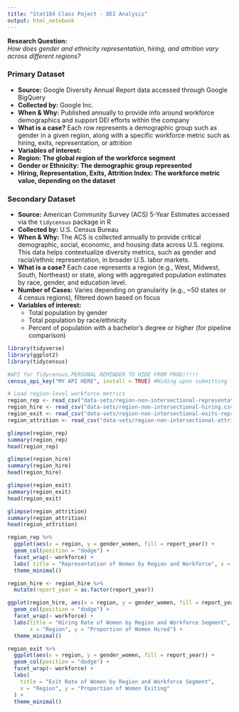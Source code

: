 ```yaml
---
title: "Stat184 Class Poject - DEI Analysis"
output: html_notebook
---
```


**Research Question:**  
*How does gender and ethnicity representation, hiring, and attrition vary across different regions?*


### Primary Dataset
- **Source:** Google Diversity Annual Report data accessed through Google BigQuery
- **Collected by:** Google Inc.
- **When & Why:** Published annually to provide info around workforce demographics and support DEI efforts within the company
- **What is a case?** Each row represents a demographic group such as gender in a given region, along with a specific workforce metric such as hiring, exits, representation, or attrition
- **Variables of interest:**
- **Region: The global region of the workforce segment**
- **Gender or Ethnicity: The demographic group represented**
- **Hiring, Representation, Exits, Attrition Index: The workforce metric value, depending on the dataset**



### Secondary Dataset

- **Source:** American Community Survey (ACS) 5-Year Estimates accessed via the `tidycensus` package in R
- **Collected by:** U.S. Census Bureau
- **When & Why:** The ACS is collected annually to provide critical demographic, social, economic, and housing data across U.S. regions. This data helps contextualize diversity metrics, such as gender and racial/ethnic representation, in broader U.S. labor markets.
- **What is a case?** Each case represents a region (e.g., West, Midwest, South, Northeast) or state, along with aggregated population estimates by race, gender, and education level.
- **Number of Cases:** Varies depending on granularity (e.g., ~50 states or 4 census regions), filtered down based on focus
- **Variables of interest:**  
  - Total population by gender  
  - Total population by race/ethnicity  
  - Percent of population with a bachelor’s degree or higher (for pipeline comparison)

```r
library(tidyverse)
library(ggplot2)
library(tidycensus)
```

```r
#API for Tidycensus,PERSONAL REMINDER TO HIDE FROM PROD!!!!!
census_api_key("MY API HERE", install = TRUE) #Hiding upon submitting for safety & best practice reasons.
```


```r
# Load region-level workforce metrics
region_rep <- read_csv("data-sets/region-non-intersectional-representation.csv")
region_hire <- read_csv("data-sets/region-non-intersectional-hiring.csv")
region_exit <- read_csv("data-sets/region-non-intersectional-exits-representation.csv")
region_attrition <- read_csv("data-sets/region-non-intersectional-attrition-index.csv")
```

```r
glimpse(region_rep)
summary(region_rep)
head(region_rep)
```
```r
glimpse(region_hire)
summary(region_hire)
head(region_hire)
```
```r
glimpse(region_exit)
summary(region_exit)
head(region_exit)
```
```r
glimpse(region_attrition)
summary(region_attrition)
head(region_attrition)
```
```r
region_rep %>%
  ggplot(aes(x = region, y = gender_women, fill = report_year)) +
  geom_col(position = "dodge") +
  facet_wrap(~ workforce) +
  labs( title = "Representation of Women by Region and Workforce", x = "Region", y = "Proportion of Women") +
  theme_minimal()
```
```r
region_hire <- region_hire %>%
  mutate(report_year = as.factor(report_year))

ggplot(region_hire, aes(x = region, y = gender_women, fill = report_year)) +
  geom_col(position = "dodge") +
  facet_wrap(~ workforce) +
  labs(title = "Hiring Rate of Women by Region and Workforce Segment",
       x = "Region", y = "Proportion of Women Hired") +
  theme_minimal()
```
```r
region_exit %>%
  ggplot(aes(x = region, y = gender_women, fill = report_year)) +
  geom_col(position = "dodge") +
  facet_wrap(~ workforce) +
  labs(
    title = "Exit Rate of Women by Region and Workforce Segment",
    x = "Region", y = "Proportion of Women Exiting"
  ) +
  theme_minimal()
```

